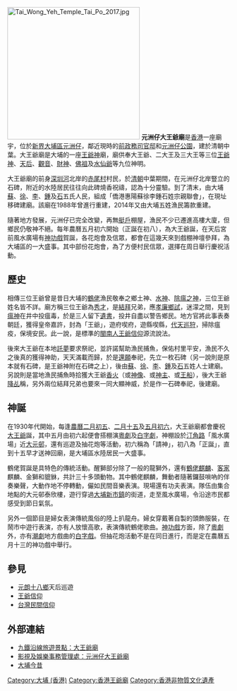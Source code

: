 {{Unreferenced|time=2018-09-04T15:40:33+00:00}} 
{{Coord|22.45|114.1833333|source:GoogleMaps|display=title}}
{{otheruses|大王爺廟}}
[[File:Tai_Wong_Yeh_Temple_Tai_Po_2017.jpg|300px]]
'''元洲仔大王爺廟'''是[[香港|香港]]一座廟宇，位於[[新界|新界]][[大埔區|大埔區]][[元洲仔|元洲仔]]，鄰近現時的[[前政務司官邸|前政務司官邸]]和[[元洲仔公園|元洲仔公園]]，建於清朝中葉。大王爺廟是大埔的一座[[王爺神|王爺神]]廟，廟供奉大王爺、二大王及三大王等三位[[王爺神|王爺神]]、[[天后|天后]]、[[觀音|觀音]]、[[財神|財神]]、[[佛祖|佛祖]]及[[水仙王|水仙爺]]等九位神明。

大王爺廟的前身[[深圳河|深圳河]]北岸的[[赤尾村|赤尾村]]村民，於[[清朝|清朝]]中葉期間，在元洲仔北岸豎立的石碑，附近的水陸居民往往向此碑燒香祝禱，認為十分靈驗。到了清末，由大埔[[蘇姓|蘇]]、[[徐姓|徐]]、[[李姓|李]]、[[鍾姓|鍾]]及[[石姓|石]]五氏人民，組成「僑港惠陽蘇徐李鍾石姓宗親聯會」，在現址移碑建廟。該廟在1988年曾進行重建，2014年又由大埔五姓漁民籌款重建。

隨著地方發展，元洲仔已完全改變，再無[[艇戶|艇戶]]棚屋，漁民不少已遷進高樓大廈，但鄉民仍敬神不絕。每年農曆五月初六開始（正誕在初八），為大王爺誕，在天后宮前風水廣場有[[神功戲|神功戲]]賀誕，各花炮會及信眾，都會在這幾天來到戲棚神壇參拜，為大埔區的一大盛事。其中部份花炮會，為了方便村民信眾，選擇在周日舉行慶祝活動。

==歷史==
相傳三位王爺曾是昔日大埔的[[鶴佬|鶴佬]]漁民敬奉之鄉土神、[[水神|水神]]、[[瘟神|除瘟之神]]，三位王爺姓名皆不詳。廟方稱三位王爺為[[秀才|秀才]]，是[[結拜|結拜]]兄弟，應[[孝廉|孝廉]][[鄉試|鄉試]]，迷濛之間，見到[[瘟神|瘟神]]在井中投瘟毒，於是三人留下[[遺書|遺書]]，投井自盡以警告鄉民。地方官將此事表奏朝廷，獲得皇帝嘉許，封為「王爺」，遊府喫府，遊縣喫縣，[[代天巡狩|代天巡狩]]，掃除瘟疫，保境安民。此一說，是標準的[[閩南人|閩南人]][[王爺信仰|王爺信仰]]源流說法。

後來大王爺在本地[[託夢|託夢]]要求祭祀，並許諾幫助漁民捕魚，保佑村里平安，漁民不久之後真的獲得神助，天天滿載而歸，於是[[還願|還願]]奉祀，先立一枚石碑（另一說則是原本就有石碑，是王爺神附在石碑之上），後由[[蘇姓|蘇]]、[[徐姓|徐]]、[[李姓|李]]、[[鍾姓|鍾]]及[[石姓|石]]五姓人士建廟。另說則是當地漁民捕魚時拾獲大王爺[[香火|香火]]（或[[神像|神像]]、或[[神主|神主]]、或[[王船|王船]]），後大王爺[[降乩|降乩]]稱，另外兩位結拜兄弟也要來一同大顯神威，於是作一石碑奉祀，後建廟。

==神誕==
在1930年代開始，每逢[[農曆|農曆]][[二月初五|二月初五]]、[[二月十五|二月十五]]及[[五月初六|五月初六]]，大王爺廟都會慶祝[[大王爺|大王爺]]誕，其中五月由初六起便會搭棚演[[粵劇|粵劇]]及[[白字劇|白字劇]]，神棚設於[[汀角路|汀角路]]「風水廣場」近[[大元邨|大元邨]]，還有巡遊及抽花炮等活動，初六稱為「請神」，初八為「正誕」，直到十五早才送神回廟，是大埔區水陸居民一大盛事。

鶴佬賀誕是具特色的傳統活動。醒獅部分除了一般的龍獅外，還有[[鶴佬|鶴佬]][[麒麟|麒麟]]、[[客家|客家]]麒麟、金獅和貔貅，共計三十多頭動物。其中鶴佬麒麟，舞動者隨著鑼鼓嗩吶的伴奏樂聲，大動作地不停轉動，儼如民間音樂表演。現場還有功夫表演。隊伍由集合地點的大元邨泰欣樓，遊行穿過[[大埔新市鎮|大埔新市鎮]]的街道，走至風水廣場，令沿途市民都感受到節日氣氛。

另外一個節目是婦女表演傳統風俗的陸上扒龍舟。婦女穿戴著自製的頭飾服裝，在鬧市中遊行表演，亦有人放懷高歌，表演傳統鶴佬歌曲。[[神功戲|神功戲]]方面，除了[[粵劇|粵劇]]外，亦有[[潮劇|潮劇]]地方戲曲的[[白字戲|白字戲]]。但抽花炮活動不是在同日進行，而是定在農曆五月十三的神功戲中舉行。

==參見==
*[[元朗|元朗]][[十八鄉|十八鄉]]天后巡遊
*[[王爺信仰|王爺信仰]]
*[[台灣民間信仰|台灣民間信仰]]

==外部連結==
*[https://web.archive.org/web/20071116183239/http://www.kcrc.com/html/tch/services/attractions_along_KCR/east_rail/tai_po_market/tai_wong_yeh_temple.asp 九鐵沿線旅遊景點：大王爺廟]
* [http://www.fso-tela.gov.hk/accessibility/chi/locations_details.cfm?Photo_Num=00585 影視及娛樂事務管理處：元洲仔大王爺廟]{{Wayback|url=http://www.fso-tela.gov.hk/accessibility/chi/locations_details.cfm?Photo_Num=00585 |date=20071107215108 }}
* [https://web.archive.org/web/20040416220951/http://hk.geocities.com/taipohis/history_birth_m.htm 大埔今昔]

[[Category:大埔_(香港)|Category:大埔 (香港)]]
[[Category:香港王爺廟|Category:香港王爺廟]]
[[Category:香港非物質文化遺產|Category:香港非物質文化遺產]]